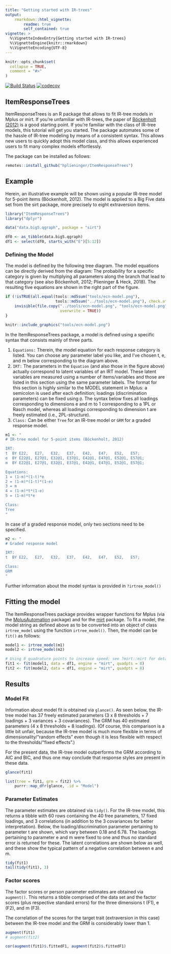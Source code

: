 ```yaml
---
title: "Getting started with IR-trees"
output: 
    rmarkdown::html_vignette:
        readme: true
        self_contained: true
vignette: >
  %\VignetteIndexEntry{Getting started with IR-trees}
  %\VignetteEngine{knitr::rmarkdown}
  %\VignetteEncoding{UTF-8}
---
```


```r
knitr::opts_chunk$set(
  collapse = TRUE,
  comment = "#>"
)
```

[![Build Status](https://travis-ci.org/hplieninger/ItemResponseTrees.svg?branch=master)](https://travis-ci.org/hplieninger/ItemResponseTrees)
[![codecov](https://codecov.io/gh/hplieninger/ItemResponseTrees/branch/master/graph/badge.svg)](https://codecov.io/gh/hplieninger/ItemResponseTrees)

## ItemResponseTrees

ItemResponseTrees is an R package that allows to fit IR-tree models in Mplus or mirt.
If you're unfamiliar with IR-trees, the paper of [Böckenholt (2012)](https://dx.doi.org/10.1037/a0028111) is a good starting point.
If you're familiar with the class of IR-tree models, this tutorial will get you started.
The package automates some of the hassle of IR-tree modeling by means of a consistent syntax.
This allows new users to quickly adopt this model class, and this allows experienced users to fit many complex models effortlessly.

The package can be installed as follows:

```r
remotes::install_github("hplieninger/ItemResponseTrees")
```

## Example

Herein, an illustrative example will be shown using a popular IR-tree model for 5-point items (Böckenholt, 2012).
The model is applied to a Big Five data set from the sirt package, more precisely to eight extraversion items.

```r
library("ItemResponseTrees")
library("dplyr")
```

```r
data("data.big5.qgraph", package = "sirt")

df0 <- as_tibble(data.big5.qgraph)
df1 <- select(df0, starts_with("E")[5:12])
```

### Defining the Model

The model is defined by the following tree diagram.
The model equations can be directly derived from the diagram:
The probability for a specific category is given by multiplying all parameters along the branch that lead to that category (see also Böckenholt, 2012; Plieninger & Heck, 2018).
The resulting five equations are shown in the right part of the figure.

```r

if (!isTRUE(all.equal(tools::md5sum("tools/ecn-model.png"),
                      tools::md5sum("../tools/ecn-model.png"), check.attributes = FALSE))) {
    invisible(file.copy("../tools/ecn-model.png", "tools/ecn-model.png",
                        overwrite = TRUE))
}

knitr::include_graphics("tools/ecn-model.png")
```

In the ItemResponseTrees package, a model is defined using a specific syntax that consists mainly of three parts.

1. `Equations:` Therein, the model equation for each response category is listed.
You can choose any parameter label you like, and I've chosen t, e, and m below corresponding to the diagram above.
2. `IRT:` The parameters in the `Equation` (and also those in the figure above) actually correspond to latent variables of an IRT model.
These latent variables are measured using a number of items/variables and those are listed in this section using the same parameter labels.
The format for this section is highly similar to the MODEL statement in Mplus: a semicolon is used after each definition; loadings (discrimination parameters) can be fixed using `@`.
The syntax below fixes all loadings corresponding to dimensions e and m to 1 corresponding to a 1PL or Rasch model, whereas all loadings corresponding to dimension t are freely estimated (i.e., 2PL-structure).
3. `Class:` Can be either `Tree` for an IR-tree model or `GRM` for a graded response model.

```r
m1 <- "
# IR-tree model for 5-point items (Böckenholt, 2012)

IRT:
t  BY E22,   E27,   E32,   E37,   E42,   E47,   E52,   E57;
e  BY E22@1, E27@1, E32@1, E37@1, E42@1, E47@1, E52@1, E57@1;
m  BY E22@1, E27@1, E32@1, E37@1, E42@1, E47@1, E52@1, E57@1;

Equations:
1 = (1-m)*(1-t)*e
2 = (1-m)*(1-t)*(1-e)
3 = m
4 = (1-m)*t*(1-e)
5 = (1-m)*t*e

Class:
Tree
"
```

In case of a graded response model, only two sections need to be specified.

```r
m2 <- "
# Graded response model

IRT:
t  BY E22,   E27,   E32,   E37,   E42,   E47,   E52,   E57;

Class:
GRM
"
```

Further information about the model syntax is provided in `?irtree_model()`

## Fitting the model

The ItemResponseTrees package provides wrapper functions for Mplus (via the [MplusAutomation](https://cran.r-project.org/package=MplusAutomation) package) and for the [mirt](https://cran.r-project.org/package=mirt) package.
To fit a model, the model string as defined above as to be converted into an object of class `irtree_model` using the function `irtree_model()`.
Then, the model can be `fit()` as follows:

```r
model1 <- irtree_model(m1)
model2 <- irtree_model(m2)

# Using 8 quadrature points to increase speed; see ?mirt::mirt for details
fit1 <- fit(model1, data = df1, engine = "mirt", quadpts = 8)
fit2 <- fit(model2, data = df1, engine = "mirt", quadpts = 8)
```

## Results

### Model Fit

Information about model fit is obtained via `glance()`.
As seen below, the IR-tree model has 37 freely estimated parameters (3 x 8 thresholds + 7 loadings + 3 variances + 3 covariances).
The GRM has 40 estimated parameters (4 x 8 thresholds + 8 loadings).
(Of course, this comparison is a little bit unfair, because the IR-tree model is much more flexible in terms of dimensionality/"random effects" even though it is less flexible with respect to the thresholds/"fixed effects".)

For the present data, the IR-tree model outperforms the GRM according to AIC and BIC, and thus one may conclude that response styles are present in these data.

```r
glance(fit1)

list(tree = fit1, grm = fit2) %>% 
    purrr::map_dfr(glance, .id = "Model")
```

### Parameter Estimates

The parameter estimates are obtained via `tidy()`.
For the IR-tree model, this returns a tibble with 60 rows containing the 40 free parameters, 17 fixed loadings, and 3 correlations (in addition to the 3 covariances for better interpretation).
Below, the loading/discrimination parameter pertaining to parameter t are shown, which vary between 0.18 and 6.78.
The loadings pertaining to parameter e and m were fixed to one and thus no standard error is returned for these.
The latent correlations are shown below as well, and these show the typical pattern of a negative correlation between e and m.

```r
tidy(fit1)
tail(tidy(fit1), 3)
```

### Factor scores

The factor scores or person parameter estimates are obtained via `augment()`.
This returns a tibble comprised of the data set and the factor scores (plus respective standard errors) for the three dimensions t (F1), e (F2), and m (F3).

The correlation of the scores for the target trait (extraversion in this case) between the IR-tree model and the GRM is considerably lower than 1.

```r
augment(fit1)
# augment(fit2)

cor(augment(fit1)$.fittedF1, augment(fit2)$.fittedF1)
```
